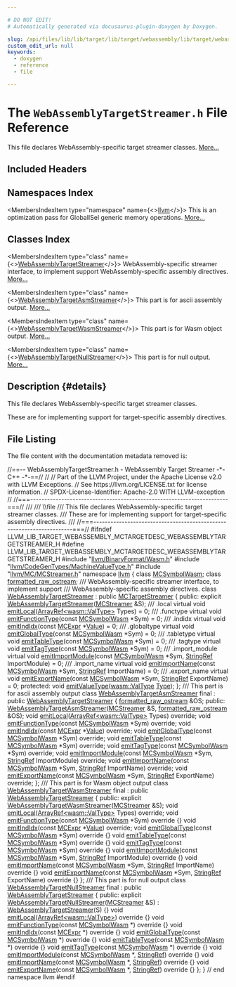 ```yaml
---

# DO NOT EDIT!
# Automatically generated via docusaurus-plugin-doxygen by Doxygen.

slug: /api/files/lib/lib/target/lib/target/webassembly/lib/target/webassembly/mctargetdesc/webassemblytargetstreamer-h
custom_edit_url: null
keywords:
  - doxygen
  - reference
  - file

---
```





# The `WebAssemblyTargetStreamer.h` File Reference

<DoxygenPage pluginConfig={pluginConfig}>

This file declares WebAssembly-specific target streamer classes. <a href="#details">More...</a>

## Included Headers

<IncludesList>
<IncludesListItem
  filePath="llvm/BinaryFormat/Wasm.h"
  permalink="/docs/api/files/include/include/llvm/include/llvm/binaryformat/wasm-h"
  isLocal="true" />
<IncludesListItem
  filePath="llvm/CodeGenTypes/MachineValueType.h"
  permalink="/docs/api/files/include/include/llvm/include/llvm/codegentypes/machinevaluetype-h"
  isLocal="true" />
<IncludesListItem
  filePath="llvm/MC/MCStreamer.h"
  permalink="/docs/api/files/include/include/llvm/include/llvm/mc/mcstreamer-h"
  isLocal="true" />
</IncludesList>

## Namespaces Index

<MembersIndex>

<MembersIndexItem
  type="namespace"
  name={<><a href="/docs/api/namespaces/llvm">llvm</a></>}>
This is an optimization pass for GlobalISel generic memory operations. <a href="/docs/api/namespaces/llvm/#details">More...</a>
</MembersIndexItem>

</MembersIndex>

## Classes Index

<MembersIndex>

<MembersIndexItem
  type="class"
  name={<><a href="/docs/api/classes/llvm/webassemblytargetstreamer">WebAssemblyTargetStreamer</a></>}>
WebAssembly-specific streamer interface, to implement support WebAssembly-specific assembly directives. <a href="/docs/api/classes/llvm/webassemblytargetstreamer/#details">More...</a>
</MembersIndexItem>

<MembersIndexItem
  type="class"
  name={<><a href="/docs/api/classes/llvm/webassemblytargetasmstreamer">WebAssemblyTargetAsmStreamer</a></>}>
This part is for ascii assembly output. <a href="/docs/api/classes/llvm/webassemblytargetasmstreamer/#details">More...</a>
</MembersIndexItem>

<MembersIndexItem
  type="class"
  name={<><a href="/docs/api/classes/llvm/webassemblytargetwasmstreamer">WebAssemblyTargetWasmStreamer</a></>}>
This part is for Wasm object output. <a href="/docs/api/classes/llvm/webassemblytargetwasmstreamer/#details">More...</a>
</MembersIndexItem>

<MembersIndexItem
  type="class"
  name={<><a href="/docs/api/classes/llvm/webassemblytargetnullstreamer">WebAssemblyTargetNullStreamer</a></>}>
This part is for null output. <a href="/docs/api/classes/llvm/webassemblytargetnullstreamer/#details">More...</a>
</MembersIndexItem>

</MembersIndex>

## Description {#details}

This file declares WebAssembly-specific target streamer classes.

These are for implementing support for target-specific assembly directives.

## File Listing

The file content with the documentation metadata removed is:

<ProgramListing>

<Link id="l00001" /><CodeLine lineNumber="1"><Highlight kind="comment">//==-- WebAssemblyTargetStreamer.h - WebAssembly Target Streamer -&#42;- C++ -&#42;-==//</Highlight><Highlight kind="normal"></Highlight></CodeLine>
<Link id="l00002" /><CodeLine lineNumber="2"><Highlight kind="normal"></Highlight><Highlight kind="comment">//</Highlight><Highlight kind="normal"></Highlight></CodeLine>
<Link id="l00003" /><CodeLine lineNumber="3"><Highlight kind="normal"></Highlight><Highlight kind="comment">// Part of the LLVM Project, under the Apache License v2.0 with LLVM Exceptions.</Highlight><Highlight kind="normal"></Highlight></CodeLine>
<Link id="l00004" /><CodeLine lineNumber="4"><Highlight kind="normal"></Highlight><Highlight kind="comment">// See https://llvm.org/LICENSE.txt for license information.</Highlight><Highlight kind="normal"></Highlight></CodeLine>
<Link id="l00005" /><CodeLine lineNumber="5"><Highlight kind="normal"></Highlight><Highlight kind="comment">// SPDX-License-Identifier: Apache-2.0 WITH LLVM-exception</Highlight><Highlight kind="normal"></Highlight></CodeLine>
<Link id="l00006" /><CodeLine lineNumber="6"><Highlight kind="normal"></Highlight><Highlight kind="comment">//</Highlight><Highlight kind="normal"></Highlight></CodeLine>
<Link id="l00007" /><CodeLine lineNumber="7"><Highlight kind="normal"></Highlight><Highlight kind="comment">//===----------------------------------------------------------------------===//</Highlight><Highlight kind="comment"></Highlight></CodeLine>
<Link id="l00008" /><CodeLine lineNumber="8"><Highlight kind="comment">///</Highlight></CodeLine>
<Link id="l00009" /><CodeLine lineNumber="9"><Highlight kind="comment">/// \\file</Highlight></CodeLine>
<Link id="l00010" /><CodeLine lineNumber="10"><Highlight kind="comment">/// This file declares WebAssembly-specific target streamer classes.</Highlight></CodeLine>
<Link id="l00011" /><CodeLine lineNumber="11"><Highlight kind="comment">/// These are for implementing support for target-specific assembly directives.</Highlight></CodeLine>
<Link id="l00012" /><CodeLine lineNumber="12"><Highlight kind="comment">///</Highlight><Highlight kind="normal"></Highlight></CodeLine>
<Link id="l00013" /><CodeLine lineNumber="13"><Highlight kind="normal"></Highlight><Highlight kind="comment">//===----------------------------------------------------------------------===//</Highlight><Highlight kind="normal"></Highlight></CodeLine>
<Link id="l00014" /><CodeLine lineNumber="14"><Highlight kind="normal"></Highlight></CodeLine>
<Link id="l00015" /><CodeLine lineNumber="15"><Highlight kind="normal"></Highlight><Highlight kind="preprocessor">#ifndef LLVM&#95;LIB&#95;TARGET&#95;WEBASSEMBLY&#95;MCTARGETDESC&#95;WEBASSEMBLYTARGETSTREAMER&#95;H</Highlight><Highlight kind="normal"></Highlight></CodeLine>
<Link id="l00016" /><CodeLine lineNumber="16"><Highlight kind="normal"></Highlight><Highlight kind="preprocessor">#define LLVM&#95;LIB&#95;TARGET&#95;WEBASSEMBLY&#95;MCTARGETDESC&#95;WEBASSEMBLYTARGETSTREAMER&#95;H</Highlight><Highlight kind="normal"></Highlight></CodeLine>
<Link id="l00017" /><CodeLine lineNumber="17"><Highlight kind="normal"></Highlight></CodeLine>
<Link id="l00018" /><CodeLine lineNumber="18"><Highlight kind="normal"></Highlight><Highlight kind="preprocessor">#include &quot;<a href="/docs/api/files/include/include/llvm/include/llvm/binaryformat/wasm-h">llvm/BinaryFormat/Wasm.h</a>&quot;</Highlight><Highlight kind="normal"></Highlight></CodeLine>
<Link id="l00019" /><CodeLine lineNumber="19"><Highlight kind="normal"></Highlight><Highlight kind="preprocessor">#include &quot;<a href="/docs/api/files/include/include/llvm/include/llvm/codegentypes/machinevaluetype-h">llvm/CodeGenTypes/MachineValueType.h</a>&quot;</Highlight><Highlight kind="normal"></Highlight></CodeLine>
<Link id="l00020" /><CodeLine lineNumber="20"><Highlight kind="normal"></Highlight><Highlight kind="preprocessor">#include &quot;<a href="/docs/api/files/include/include/llvm/include/llvm/mc/mcstreamer-h">llvm/MC/MCStreamer.h</a>&quot;</Highlight><Highlight kind="normal"></Highlight></CodeLine>
<Link id="l00021" /><CodeLine lineNumber="21"><Highlight kind="normal"></Highlight></CodeLine>
<Link id="l00022" /><CodeLine lineNumber="22"><Highlight kind="normal"></Highlight><Highlight kind="keyword">namespace </Highlight><Highlight kind="normal"><a href="/docs/api/namespaces/llvm">llvm</a> &#123;</Highlight></CodeLine>
<Link id="l00023" /><CodeLine lineNumber="23"><Highlight kind="normal"></Highlight></CodeLine>
<Link id="l00024" /><CodeLine lineNumber="24"><Highlight kind="normal"></Highlight><Highlight kind="keyword">class </Highlight><Highlight kind="normal"><a href="/docs/api/classes/llvm/mcsymbolwasm">MCSymbolWasm</a>;</Highlight></CodeLine>
<Link id="l00025" /><CodeLine lineNumber="25"><Highlight kind="normal"></Highlight><Highlight kind="keyword">class </Highlight><Highlight kind="normal"><a href="/docs/api/classes/llvm/formatted-raw-ostream">formatted&#95;raw&#95;ostream</a>;</Highlight></CodeLine>
<Link id="l00026" /><CodeLine lineNumber="26"><Highlight kind="normal"></Highlight><Highlight kind="comment"></Highlight></CodeLine>
<Link id="l00027" /><CodeLine lineNumber="27"><Highlight kind="comment">/// WebAssembly-specific streamer interface, to implement support</Highlight></CodeLine>
<Link id="l00028" /><CodeLine lineNumber="28"><Highlight kind="comment">/// WebAssembly-specific assembly directives.</Highlight><Highlight kind="normal"></Highlight></CodeLine>
<Link id="l00029" /><CodeLine lineNumber="29" lineLink="/docs/api/classes/llvm/webassemblytargetstreamer"><Highlight kind="normal"></Highlight><Highlight kind="keyword">class </Highlight><Highlight kind="normal"><a href="/docs/api/classes/llvm/webassemblytargetstreamer/#a8dd50daba7086d40f7b98d3b6c1bf0e4">WebAssemblyTargetStreamer</a> : </Highlight><Highlight kind="keyword">public</Highlight><Highlight kind="normal"> <a href="/docs/api/classes/llvm/mctargetstreamer/#acfff4f9a518231ee043200a694fcbafa">MCTargetStreamer</a> &#123;</Highlight></CodeLine>
<Link id="l00030" /><CodeLine lineNumber="30"><Highlight kind="normal"></Highlight><Highlight kind="keyword">public</Highlight><Highlight kind="normal">:</Highlight></CodeLine>
<Link id="l00031" /><CodeLine lineNumber="31"><Highlight kind="normal">  </Highlight><Highlight kind="keyword">explicit</Highlight><Highlight kind="normal"> <a href="/docs/api/classes/llvm/webassemblytargetstreamer/#a8dd50daba7086d40f7b98d3b6c1bf0e4">WebAssemblyTargetStreamer</a>(<a href="/docs/api/classes/llvm/mcstreamer">MCStreamer</a> &amp;S);</Highlight></CodeLine>
<Link id="l00032" /><CodeLine lineNumber="32"><Highlight kind="normal"></Highlight><Highlight kind="comment"></Highlight></CodeLine>
<Link id="l00033" /><CodeLine lineNumber="33"><Highlight kind="comment">  /// .local</Highlight><Highlight kind="normal"></Highlight></CodeLine>
<Link id="l00034" /><CodeLine lineNumber="34" lineLink="/docs/api/classes/llvm/webassemblytargetstreamer/#a3c8ad738608a5bbb704322730ad6b678"><Highlight kind="normal">  </Highlight><Highlight kind="keyword">virtual</Highlight><Highlight kind="normal"> </Highlight><Highlight kind="keywordtype">void</Highlight><Highlight kind="normal"> <a href="/docs/api/classes/llvm/webassemblytargetstreamer/#a3c8ad738608a5bbb704322730ad6b678">emitLocal</a>(<a href="/docs/api/classes/llvm/arrayref">ArrayRef&lt;wasm::ValType&gt;</a> Types) = 0;</Highlight><Highlight kind="comment"></Highlight></CodeLine>
<Link id="l00035" /><CodeLine lineNumber="35"><Highlight kind="comment">  /// .functype</Highlight><Highlight kind="normal"></Highlight></CodeLine>
<Link id="l00036" /><CodeLine lineNumber="36" lineLink="/docs/api/classes/llvm/webassemblytargetstreamer/#a014bfcdfadf6202d9bc16fae201ddfe3"><Highlight kind="normal">  </Highlight><Highlight kind="keyword">virtual</Highlight><Highlight kind="normal"> </Highlight><Highlight kind="keywordtype">void</Highlight><Highlight kind="normal"> <a href="/docs/api/classes/llvm/webassemblytargetstreamer/#a014bfcdfadf6202d9bc16fae201ddfe3">emitFunctionType</a>(</Highlight><Highlight kind="keyword">const</Highlight><Highlight kind="normal"> <a href="/docs/api/classes/llvm/mcsymbolwasm">MCSymbolWasm</a> &#42;Sym) = 0;</Highlight><Highlight kind="comment"></Highlight></CodeLine>
<Link id="l00037" /><CodeLine lineNumber="37"><Highlight kind="comment">  /// .indidx</Highlight><Highlight kind="normal"></Highlight></CodeLine>
<Link id="l00038" /><CodeLine lineNumber="38" lineLink="/docs/api/classes/llvm/webassemblytargetstreamer/#adcba3ab060f2f002eb00092b3dd14ee3"><Highlight kind="normal">  </Highlight><Highlight kind="keyword">virtual</Highlight><Highlight kind="normal"> </Highlight><Highlight kind="keywordtype">void</Highlight><Highlight kind="normal"> <a href="/docs/api/classes/llvm/webassemblytargetstreamer/#adcba3ab060f2f002eb00092b3dd14ee3">emitIndIdx</a>(</Highlight><Highlight kind="keyword">const</Highlight><Highlight kind="normal"> <a href="/docs/api/classes/llvm/mcexpr">MCExpr</a> &#42;<a href="/docs/api/classes/llvm/value">Value</a>) = 0;</Highlight><Highlight kind="comment"></Highlight></CodeLine>
<Link id="l00039" /><CodeLine lineNumber="39"><Highlight kind="comment">  /// .globaltype</Highlight><Highlight kind="normal"></Highlight></CodeLine>
<Link id="l00040" /><CodeLine lineNumber="40" lineLink="/docs/api/classes/llvm/webassemblytargetstreamer/#a72e444cf89b61ea6d36b20c6163ce69b"><Highlight kind="normal">  </Highlight><Highlight kind="keyword">virtual</Highlight><Highlight kind="normal"> </Highlight><Highlight kind="keywordtype">void</Highlight><Highlight kind="normal"> <a href="/docs/api/classes/llvm/webassemblytargetstreamer/#a72e444cf89b61ea6d36b20c6163ce69b">emitGlobalType</a>(</Highlight><Highlight kind="keyword">const</Highlight><Highlight kind="normal"> <a href="/docs/api/classes/llvm/mcsymbolwasm">MCSymbolWasm</a> &#42;Sym) = 0;</Highlight><Highlight kind="comment"></Highlight></CodeLine>
<Link id="l00041" /><CodeLine lineNumber="41"><Highlight kind="comment">  /// .tabletype</Highlight><Highlight kind="normal"></Highlight></CodeLine>
<Link id="l00042" /><CodeLine lineNumber="42" lineLink="/docs/api/classes/llvm/webassemblytargetstreamer/#a9d5cf9e506b47d1b988ea8acf3ac41db"><Highlight kind="normal">  </Highlight><Highlight kind="keyword">virtual</Highlight><Highlight kind="normal"> </Highlight><Highlight kind="keywordtype">void</Highlight><Highlight kind="normal"> <a href="/docs/api/classes/llvm/webassemblytargetstreamer/#a9d5cf9e506b47d1b988ea8acf3ac41db">emitTableType</a>(</Highlight><Highlight kind="keyword">const</Highlight><Highlight kind="normal"> <a href="/docs/api/classes/llvm/mcsymbolwasm">MCSymbolWasm</a> &#42;Sym) = 0;</Highlight><Highlight kind="comment"></Highlight></CodeLine>
<Link id="l00043" /><CodeLine lineNumber="43"><Highlight kind="comment">  /// .tagtype</Highlight><Highlight kind="normal"></Highlight></CodeLine>
<Link id="l00044" /><CodeLine lineNumber="44" lineLink="/docs/api/classes/llvm/webassemblytargetstreamer/#a42a11579f7f2ae9543856a25cac48a44"><Highlight kind="normal">  </Highlight><Highlight kind="keyword">virtual</Highlight><Highlight kind="normal"> </Highlight><Highlight kind="keywordtype">void</Highlight><Highlight kind="normal"> <a href="/docs/api/classes/llvm/webassemblytargetstreamer/#a42a11579f7f2ae9543856a25cac48a44">emitTagType</a>(</Highlight><Highlight kind="keyword">const</Highlight><Highlight kind="normal"> <a href="/docs/api/classes/llvm/mcsymbolwasm">MCSymbolWasm</a> &#42;Sym) = 0;</Highlight><Highlight kind="comment"></Highlight></CodeLine>
<Link id="l00045" /><CodeLine lineNumber="45"><Highlight kind="comment">  /// .import&#95;module</Highlight><Highlight kind="normal"></Highlight></CodeLine>
<Link id="l00046" /><CodeLine lineNumber="46" lineLink="/docs/api/classes/llvm/webassemblytargetstreamer/#a99f9c999cb4aef66ed2984c4c133ba2e"><Highlight kind="normal">  </Highlight><Highlight kind="keyword">virtual</Highlight><Highlight kind="normal"> </Highlight><Highlight kind="keywordtype">void</Highlight><Highlight kind="normal"> <a href="/docs/api/classes/llvm/webassemblytargetstreamer/#a99f9c999cb4aef66ed2984c4c133ba2e">emitImportModule</a>(</Highlight><Highlight kind="keyword">const</Highlight><Highlight kind="normal"> <a href="/docs/api/classes/llvm/mcsymbolwasm">MCSymbolWasm</a> &#42;Sym,</Highlight></CodeLine>
<Link id="l00047" /><CodeLine lineNumber="47"><Highlight kind="normal">                                <a href="/docs/api/classes/llvm/stringref">StringRef</a> ImportModule) = 0;</Highlight><Highlight kind="comment"></Highlight></CodeLine>
<Link id="l00048" /><CodeLine lineNumber="48"><Highlight kind="comment">  /// .import&#95;name</Highlight><Highlight kind="normal"></Highlight></CodeLine>
<Link id="l00049" /><CodeLine lineNumber="49" lineLink="/docs/api/classes/llvm/webassemblytargetstreamer/#ab48941bfdd610d540b536cae837cc142"><Highlight kind="normal">  </Highlight><Highlight kind="keyword">virtual</Highlight><Highlight kind="normal"> </Highlight><Highlight kind="keywordtype">void</Highlight><Highlight kind="normal"> <a href="/docs/api/classes/llvm/webassemblytargetstreamer/#ab48941bfdd610d540b536cae837cc142">emitImportName</a>(</Highlight><Highlight kind="keyword">const</Highlight><Highlight kind="normal"> <a href="/docs/api/classes/llvm/mcsymbolwasm">MCSymbolWasm</a> &#42;Sym,</Highlight></CodeLine>
<Link id="l00050" /><CodeLine lineNumber="50"><Highlight kind="normal">                              <a href="/docs/api/classes/llvm/stringref">StringRef</a> ImportName) = 0;</Highlight><Highlight kind="comment"></Highlight></CodeLine>
<Link id="l00051" /><CodeLine lineNumber="51"><Highlight kind="comment">  /// .export&#95;name</Highlight><Highlight kind="normal"></Highlight></CodeLine>
<Link id="l00052" /><CodeLine lineNumber="52" lineLink="/docs/api/classes/llvm/webassemblytargetstreamer/#a570c02e3766c7ab80637f2afe5e2b2c1"><Highlight kind="normal">  </Highlight><Highlight kind="keyword">virtual</Highlight><Highlight kind="normal"> </Highlight><Highlight kind="keywordtype">void</Highlight><Highlight kind="normal"> <a href="/docs/api/classes/llvm/webassemblytargetstreamer/#a570c02e3766c7ab80637f2afe5e2b2c1">emitExportName</a>(</Highlight><Highlight kind="keyword">const</Highlight><Highlight kind="normal"> <a href="/docs/api/classes/llvm/mcsymbolwasm">MCSymbolWasm</a> &#42;Sym,</Highlight></CodeLine>
<Link id="l00053" /><CodeLine lineNumber="53"><Highlight kind="normal">                              <a href="/docs/api/classes/llvm/stringref">StringRef</a> ExportName) = 0;</Highlight></CodeLine>
<Link id="l00054" /><CodeLine lineNumber="54"><Highlight kind="normal"></Highlight></CodeLine>
<Link id="l00055" /><CodeLine lineNumber="55"><Highlight kind="normal"></Highlight><Highlight kind="keyword">protected</Highlight><Highlight kind="normal">:</Highlight></CodeLine>
<Link id="l00056" /><CodeLine lineNumber="56"><Highlight kind="normal">  </Highlight><Highlight kind="keywordtype">void</Highlight><Highlight kind="normal"> <a href="/docs/api/classes/llvm/webassemblytargetstreamer/#af3f9b4bcad37c296b86425b9c8ef4cdc">emitValueType</a>(<a href="/docs/api/namespaces/llvm/wasm/#a0ef8084534e2fa2859faac16914a7ff8">wasm::ValType</a> <a href="/docs/api/classes/llvm/type">Type</a>);</Highlight></CodeLine>
<Link id="l00057" /><CodeLine lineNumber="57"><Highlight kind="normal">&#125;;</Highlight></CodeLine>
<Link id="l00058" /><CodeLine lineNumber="58"><Highlight kind="normal"></Highlight><Highlight kind="comment"></Highlight></CodeLine>
<Link id="l00059" /><CodeLine lineNumber="59"><Highlight kind="comment">/// This part is for ascii assembly output</Highlight><Highlight kind="normal"></Highlight></CodeLine>
<Link id="l00060" /><CodeLine lineNumber="60" lineLink="/docs/api/classes/llvm/webassemblytargetasmstreamer"><Highlight kind="normal"></Highlight><Highlight kind="keyword">class </Highlight><Highlight kind="normal"><a href="/docs/api/classes/llvm/webassemblytargetasmstreamer/#a3a621a359e6f83ccde27cd86ebe4c5a7">WebAssemblyTargetAsmStreamer</a> final : </Highlight><Highlight kind="keyword">public</Highlight><Highlight kind="normal"> <a href="/docs/api/classes/llvm/webassemblytargetstreamer/#a8dd50daba7086d40f7b98d3b6c1bf0e4">WebAssemblyTargetStreamer</a> &#123;</Highlight></CodeLine>
<Link id="l00061" /><CodeLine lineNumber="61"><Highlight kind="normal">  <a href="/docs/api/classes/llvm/formatted-raw-ostream">formatted&#95;raw&#95;ostream</a> &amp;OS;</Highlight></CodeLine>
<Link id="l00062" /><CodeLine lineNumber="62"><Highlight kind="normal"></Highlight></CodeLine>
<Link id="l00063" /><CodeLine lineNumber="63"><Highlight kind="normal"></Highlight><Highlight kind="keyword">public</Highlight><Highlight kind="normal">:</Highlight></CodeLine>
<Link id="l00064" /><CodeLine lineNumber="64"><Highlight kind="normal">  <a href="/docs/api/classes/llvm/webassemblytargetasmstreamer/#a3a621a359e6f83ccde27cd86ebe4c5a7">WebAssemblyTargetAsmStreamer</a>(<a href="/docs/api/classes/llvm/mcstreamer">MCStreamer</a> &amp;S, <a href="/docs/api/classes/llvm/formatted-raw-ostream">formatted&#95;raw&#95;ostream</a> &amp;OS);</Highlight></CodeLine>
<Link id="l00065" /><CodeLine lineNumber="65"><Highlight kind="normal"></Highlight></CodeLine>
<Link id="l00066" /><CodeLine lineNumber="66"><Highlight kind="normal">  </Highlight><Highlight kind="keywordtype">void</Highlight><Highlight kind="normal"> <a href="/docs/api/classes/llvm/webassemblytargetasmstreamer/#ad22025bdcc5be3148c1e3a5ad9931cc7">emitLocal</a>(<a href="/docs/api/classes/llvm/arrayref">ArrayRef&lt;wasm::ValType&gt;</a> Types) </Highlight><Highlight kind="keyword">override</Highlight><Highlight kind="normal">;</Highlight></CodeLine>
<Link id="l00067" /><CodeLine lineNumber="67"><Highlight kind="normal">  </Highlight><Highlight kind="keywordtype">void</Highlight><Highlight kind="normal"> <a href="/docs/api/classes/llvm/webassemblytargetasmstreamer/#a3d00e1ac3848f4af6f98182dca6f5045">emitFunctionType</a>(</Highlight><Highlight kind="keyword">const</Highlight><Highlight kind="normal"> <a href="/docs/api/classes/llvm/mcsymbolwasm">MCSymbolWasm</a> &#42;Sym) </Highlight><Highlight kind="keyword">override</Highlight><Highlight kind="normal">;</Highlight></CodeLine>
<Link id="l00068" /><CodeLine lineNumber="68"><Highlight kind="normal">  </Highlight><Highlight kind="keywordtype">void</Highlight><Highlight kind="normal"> <a href="/docs/api/classes/llvm/webassemblytargetasmstreamer/#a0d09a2cfb08fefb8257b31c8fd09a6c7">emitIndIdx</a>(</Highlight><Highlight kind="keyword">const</Highlight><Highlight kind="normal"> <a href="/docs/api/classes/llvm/mcexpr">MCExpr</a> &#42;<a href="/docs/api/classes/llvm/value">Value</a>) </Highlight><Highlight kind="keyword">override</Highlight><Highlight kind="normal">;</Highlight></CodeLine>
<Link id="l00069" /><CodeLine lineNumber="69"><Highlight kind="normal">  </Highlight><Highlight kind="keywordtype">void</Highlight><Highlight kind="normal"> <a href="/docs/api/classes/llvm/webassemblytargetasmstreamer/#aa2841293de9505ceb9ef958d38fa1526">emitGlobalType</a>(</Highlight><Highlight kind="keyword">const</Highlight><Highlight kind="normal"> <a href="/docs/api/classes/llvm/mcsymbolwasm">MCSymbolWasm</a> &#42;Sym) </Highlight><Highlight kind="keyword">override</Highlight><Highlight kind="normal">;</Highlight></CodeLine>
<Link id="l00070" /><CodeLine lineNumber="70"><Highlight kind="normal">  </Highlight><Highlight kind="keywordtype">void</Highlight><Highlight kind="normal"> <a href="/docs/api/classes/llvm/webassemblytargetasmstreamer/#ab1be13e43fafccdcb3c7fb6ff5b316e5">emitTableType</a>(</Highlight><Highlight kind="keyword">const</Highlight><Highlight kind="normal"> <a href="/docs/api/classes/llvm/mcsymbolwasm">MCSymbolWasm</a> &#42;Sym) </Highlight><Highlight kind="keyword">override</Highlight><Highlight kind="normal">;</Highlight></CodeLine>
<Link id="l00071" /><CodeLine lineNumber="71"><Highlight kind="normal">  </Highlight><Highlight kind="keywordtype">void</Highlight><Highlight kind="normal"> <a href="/docs/api/classes/llvm/webassemblytargetasmstreamer/#ad431095019a0f5c940ea308e3bcfadbf">emitTagType</a>(</Highlight><Highlight kind="keyword">const</Highlight><Highlight kind="normal"> <a href="/docs/api/classes/llvm/mcsymbolwasm">MCSymbolWasm</a> &#42;Sym) </Highlight><Highlight kind="keyword">override</Highlight><Highlight kind="normal">;</Highlight></CodeLine>
<Link id="l00072" /><CodeLine lineNumber="72"><Highlight kind="normal">  </Highlight><Highlight kind="keywordtype">void</Highlight><Highlight kind="normal"> <a href="/docs/api/classes/llvm/webassemblytargetasmstreamer/#ac0b0be8a73319c121d8c53e4219eff24">emitImportModule</a>(</Highlight><Highlight kind="keyword">const</Highlight><Highlight kind="normal"> <a href="/docs/api/classes/llvm/mcsymbolwasm">MCSymbolWasm</a> &#42;Sym, <a href="/docs/api/classes/llvm/stringref">StringRef</a> ImportModule) </Highlight><Highlight kind="keyword">override</Highlight><Highlight kind="normal">;</Highlight></CodeLine>
<Link id="l00073" /><CodeLine lineNumber="73"><Highlight kind="normal">  </Highlight><Highlight kind="keywordtype">void</Highlight><Highlight kind="normal"> <a href="/docs/api/classes/llvm/webassemblytargetasmstreamer/#a553f2aafa48b30ff11741b23bcffe6ad">emitImportName</a>(</Highlight><Highlight kind="keyword">const</Highlight><Highlight kind="normal"> <a href="/docs/api/classes/llvm/mcsymbolwasm">MCSymbolWasm</a> &#42;Sym, <a href="/docs/api/classes/llvm/stringref">StringRef</a> ImportName) </Highlight><Highlight kind="keyword">override</Highlight><Highlight kind="normal">;</Highlight></CodeLine>
<Link id="l00074" /><CodeLine lineNumber="74"><Highlight kind="normal">  </Highlight><Highlight kind="keywordtype">void</Highlight><Highlight kind="normal"> <a href="/docs/api/classes/llvm/webassemblytargetasmstreamer/#aa0ada33537d92cbc3a1eb8815c70a28c">emitExportName</a>(</Highlight><Highlight kind="keyword">const</Highlight><Highlight kind="normal"> <a href="/docs/api/classes/llvm/mcsymbolwasm">MCSymbolWasm</a> &#42;Sym, <a href="/docs/api/classes/llvm/stringref">StringRef</a> ExportName) </Highlight><Highlight kind="keyword">override</Highlight><Highlight kind="normal">;</Highlight></CodeLine>
<Link id="l00075" /><CodeLine lineNumber="75"><Highlight kind="normal">&#125;;</Highlight></CodeLine>
<Link id="l00076" /><CodeLine lineNumber="76"><Highlight kind="normal"></Highlight><Highlight kind="comment"></Highlight></CodeLine>
<Link id="l00077" /><CodeLine lineNumber="77"><Highlight kind="comment">/// This part is for Wasm object output</Highlight><Highlight kind="normal"></Highlight></CodeLine>
<Link id="l00078" /><CodeLine lineNumber="78" lineLink="/docs/api/classes/llvm/webassemblytargetwasmstreamer"><Highlight kind="normal"></Highlight><Highlight kind="keyword">class </Highlight><Highlight kind="normal"><a href="/docs/api/classes/llvm/webassemblytargetwasmstreamer/#af5afe62fa769881f6beeb9ec9d68a46c">WebAssemblyTargetWasmStreamer</a> final : </Highlight><Highlight kind="keyword">public</Highlight><Highlight kind="normal"> <a href="/docs/api/classes/llvm/webassemblytargetstreamer/#a8dd50daba7086d40f7b98d3b6c1bf0e4">WebAssemblyTargetStreamer</a> &#123;</Highlight></CodeLine>
<Link id="l00079" /><CodeLine lineNumber="79"><Highlight kind="normal"></Highlight><Highlight kind="keyword">public</Highlight><Highlight kind="normal">:</Highlight></CodeLine>
<Link id="l00080" /><CodeLine lineNumber="80"><Highlight kind="normal">  </Highlight><Highlight kind="keyword">explicit</Highlight><Highlight kind="normal"> <a href="/docs/api/classes/llvm/webassemblytargetwasmstreamer/#af5afe62fa769881f6beeb9ec9d68a46c">WebAssemblyTargetWasmStreamer</a>(<a href="/docs/api/classes/llvm/mcstreamer">MCStreamer</a> &amp;S);</Highlight></CodeLine>
<Link id="l00081" /><CodeLine lineNumber="81"><Highlight kind="normal"></Highlight></CodeLine>
<Link id="l00082" /><CodeLine lineNumber="82"><Highlight kind="normal">  </Highlight><Highlight kind="keywordtype">void</Highlight><Highlight kind="normal"> <a href="/docs/api/classes/llvm/webassemblytargetwasmstreamer/#acd61544675a1873eab270dd83138d509">emitLocal</a>(<a href="/docs/api/classes/llvm/arrayref">ArrayRef&lt;wasm::ValType&gt;</a> Types) </Highlight><Highlight kind="keyword">override</Highlight><Highlight kind="normal">;</Highlight></CodeLine>
<Link id="l00083" /><CodeLine lineNumber="83" lineLink="/docs/api/classes/llvm/webassemblytargetwasmstreamer/#a952483d0eb16203292976a98356d2431"><Highlight kind="normal">  </Highlight><Highlight kind="keywordtype">void</Highlight><Highlight kind="normal"> <a href="/docs/api/classes/llvm/webassemblytargetwasmstreamer/#a952483d0eb16203292976a98356d2431">emitFunctionType</a>(</Highlight><Highlight kind="keyword">const</Highlight><Highlight kind="normal"> <a href="/docs/api/classes/llvm/mcsymbolwasm">MCSymbolWasm</a> &#42;Sym)</Highlight><Highlight kind="keyword"> override </Highlight><Highlight kind="normal">&#123;&#125;</Highlight></CodeLine>
<Link id="l00084" /><CodeLine lineNumber="84"><Highlight kind="normal">  </Highlight><Highlight kind="keywordtype">void</Highlight><Highlight kind="normal"> <a href="/docs/api/classes/llvm/webassemblytargetwasmstreamer/#a597f26517bd3cf48da503d917ba04253">emitIndIdx</a>(</Highlight><Highlight kind="keyword">const</Highlight><Highlight kind="normal"> <a href="/docs/api/classes/llvm/mcexpr">MCExpr</a> &#42;<a href="/docs/api/classes/llvm/value">Value</a>) </Highlight><Highlight kind="keyword">override</Highlight><Highlight kind="normal">;</Highlight></CodeLine>
<Link id="l00085" /><CodeLine lineNumber="85" lineLink="/docs/api/classes/llvm/webassemblytargetwasmstreamer/#ab4b953deb5ae2e02c3cf6420d5defa9c"><Highlight kind="normal">  </Highlight><Highlight kind="keywordtype">void</Highlight><Highlight kind="normal"> <a href="/docs/api/classes/llvm/webassemblytargetwasmstreamer/#ab4b953deb5ae2e02c3cf6420d5defa9c">emitGlobalType</a>(</Highlight><Highlight kind="keyword">const</Highlight><Highlight kind="normal"> <a href="/docs/api/classes/llvm/mcsymbolwasm">MCSymbolWasm</a> &#42;Sym)</Highlight><Highlight kind="keyword"> override </Highlight><Highlight kind="normal">&#123;&#125;</Highlight></CodeLine>
<Link id="l00086" /><CodeLine lineNumber="86" lineLink="/docs/api/classes/llvm/webassemblytargetwasmstreamer/#ac49a35ca7ec26a28dbfa3ed378ba9651"><Highlight kind="normal">  </Highlight><Highlight kind="keywordtype">void</Highlight><Highlight kind="normal"> <a href="/docs/api/classes/llvm/webassemblytargetwasmstreamer/#ac49a35ca7ec26a28dbfa3ed378ba9651">emitTableType</a>(</Highlight><Highlight kind="keyword">const</Highlight><Highlight kind="normal"> <a href="/docs/api/classes/llvm/mcsymbolwasm">MCSymbolWasm</a> &#42;Sym)</Highlight><Highlight kind="keyword"> override </Highlight><Highlight kind="normal">&#123;&#125;</Highlight></CodeLine>
<Link id="l00087" /><CodeLine lineNumber="87" lineLink="/docs/api/classes/llvm/webassemblytargetwasmstreamer/#a1f2f3391d33e919d8f28bb2668aa3f33"><Highlight kind="normal">  </Highlight><Highlight kind="keywordtype">void</Highlight><Highlight kind="normal"> <a href="/docs/api/classes/llvm/webassemblytargetwasmstreamer/#a1f2f3391d33e919d8f28bb2668aa3f33">emitTagType</a>(</Highlight><Highlight kind="keyword">const</Highlight><Highlight kind="normal"> <a href="/docs/api/classes/llvm/mcsymbolwasm">MCSymbolWasm</a> &#42;Sym)</Highlight><Highlight kind="keyword"> override </Highlight><Highlight kind="normal">&#123;&#125;</Highlight></CodeLine>
<Link id="l00088" /><CodeLine lineNumber="88" lineLink="/docs/api/classes/llvm/webassemblytargetwasmstreamer/#af6cddb3574b7674e1829d174c2cd857f"><Highlight kind="normal">  </Highlight><Highlight kind="keywordtype">void</Highlight><Highlight kind="normal"> <a href="/docs/api/classes/llvm/webassemblytargetwasmstreamer/#af6cddb3574b7674e1829d174c2cd857f">emitImportModule</a>(</Highlight><Highlight kind="keyword">const</Highlight><Highlight kind="normal"> <a href="/docs/api/classes/llvm/mcsymbolwasm">MCSymbolWasm</a> &#42;Sym,</Highlight></CodeLine>
<Link id="l00089" /><CodeLine lineNumber="89"><Highlight kind="normal">                        <a href="/docs/api/classes/llvm/stringref">StringRef</a> ImportModule)</Highlight><Highlight kind="keyword"> override </Highlight><Highlight kind="normal">&#123;&#125;</Highlight></CodeLine>
<Link id="l00090" /><CodeLine lineNumber="90" lineLink="/docs/api/classes/llvm/webassemblytargetwasmstreamer/#a480901b39197764383b0f834ea40d0a2"><Highlight kind="normal">  </Highlight><Highlight kind="keywordtype">void</Highlight><Highlight kind="normal"> <a href="/docs/api/classes/llvm/webassemblytargetwasmstreamer/#a480901b39197764383b0f834ea40d0a2">emitImportName</a>(</Highlight><Highlight kind="keyword">const</Highlight><Highlight kind="normal"> <a href="/docs/api/classes/llvm/mcsymbolwasm">MCSymbolWasm</a> &#42;Sym,</Highlight></CodeLine>
<Link id="l00091" /><CodeLine lineNumber="91"><Highlight kind="normal">                      <a href="/docs/api/classes/llvm/stringref">StringRef</a> ImportName)</Highlight><Highlight kind="keyword"> override </Highlight><Highlight kind="normal">&#123;&#125;</Highlight></CodeLine>
<Link id="l00092" /><CodeLine lineNumber="92" lineLink="/docs/api/classes/llvm/webassemblytargetwasmstreamer/#a17c726bbd53b00819873ad783f1da9dd"><Highlight kind="normal">  </Highlight><Highlight kind="keywordtype">void</Highlight><Highlight kind="normal"> <a href="/docs/api/classes/llvm/webassemblytargetwasmstreamer/#a17c726bbd53b00819873ad783f1da9dd">emitExportName</a>(</Highlight><Highlight kind="keyword">const</Highlight><Highlight kind="normal"> <a href="/docs/api/classes/llvm/mcsymbolwasm">MCSymbolWasm</a> &#42;Sym,</Highlight></CodeLine>
<Link id="l00093" /><CodeLine lineNumber="93"><Highlight kind="normal">                      <a href="/docs/api/classes/llvm/stringref">StringRef</a> ExportName)</Highlight><Highlight kind="keyword"> override </Highlight><Highlight kind="normal">&#123;&#125;</Highlight></CodeLine>
<Link id="l00094" /><CodeLine lineNumber="94"><Highlight kind="normal">&#125;;</Highlight></CodeLine>
<Link id="l00095" /><CodeLine lineNumber="95"><Highlight kind="normal"></Highlight><Highlight kind="comment"></Highlight></CodeLine>
<Link id="l00096" /><CodeLine lineNumber="96"><Highlight kind="comment">/// This part is for null output</Highlight><Highlight kind="normal"></Highlight></CodeLine>
<Link id="l00097" /><CodeLine lineNumber="97" lineLink="/docs/api/classes/llvm/webassemblytargetnullstreamer"><Highlight kind="normal"></Highlight><Highlight kind="keyword">class </Highlight><Highlight kind="normal"><a href="/docs/api/classes/llvm/webassemblytargetnullstreamer/#a8d17f44868b2f154bd74673365fa6530">WebAssemblyTargetNullStreamer</a> final : </Highlight><Highlight kind="keyword">public</Highlight><Highlight kind="normal"> <a href="/docs/api/classes/llvm/webassemblytargetstreamer/#a8dd50daba7086d40f7b98d3b6c1bf0e4">WebAssemblyTargetStreamer</a> &#123;</Highlight></CodeLine>
<Link id="l00098" /><CodeLine lineNumber="98"><Highlight kind="normal"></Highlight><Highlight kind="keyword">public</Highlight><Highlight kind="normal">:</Highlight></CodeLine>
<Link id="l00099" /><CodeLine lineNumber="99" lineLink="/docs/api/classes/llvm/webassemblytargetnullstreamer/#a8d17f44868b2f154bd74673365fa6530"><Highlight kind="normal">  </Highlight><Highlight kind="keyword">explicit</Highlight><Highlight kind="normal"> <a href="/docs/api/classes/llvm/webassemblytargetnullstreamer/#a8d17f44868b2f154bd74673365fa6530">WebAssemblyTargetNullStreamer</a>(<a href="/docs/api/classes/llvm/mcstreamer">MCStreamer</a> &amp;S)</Highlight></CodeLine>
<Link id="l00100" /><CodeLine lineNumber="100"><Highlight kind="normal">      : <a href="/docs/api/classes/llvm/webassemblytargetstreamer/#a8dd50daba7086d40f7b98d3b6c1bf0e4">WebAssemblyTargetStreamer</a>(S) &#123;&#125;</Highlight></CodeLine>
<Link id="l00101" /><CodeLine lineNumber="101"><Highlight kind="normal"></Highlight></CodeLine>
<Link id="l00102" /><CodeLine lineNumber="102" lineLink="/docs/api/classes/llvm/webassemblytargetnullstreamer/#aa9358b9107f9216d150afa63a1190819"><Highlight kind="normal">  </Highlight><Highlight kind="keywordtype">void</Highlight><Highlight kind="normal"> <a href="/docs/api/classes/llvm/webassemblytargetnullstreamer/#aa9358b9107f9216d150afa63a1190819">emitLocal</a>(<a href="/docs/api/classes/llvm/arrayref">ArrayRef&lt;wasm::ValType&gt;</a>)</Highlight><Highlight kind="keyword"> override </Highlight><Highlight kind="normal">&#123;&#125;</Highlight></CodeLine>
<Link id="l00103" /><CodeLine lineNumber="103" lineLink="/docs/api/classes/llvm/webassemblytargetnullstreamer/#a2d248b436953e5f422a5ad79fa8e2086"><Highlight kind="normal">  </Highlight><Highlight kind="keywordtype">void</Highlight><Highlight kind="normal"> <a href="/docs/api/classes/llvm/webassemblytargetnullstreamer/#a2d248b436953e5f422a5ad79fa8e2086">emitFunctionType</a>(</Highlight><Highlight kind="keyword">const</Highlight><Highlight kind="normal"> <a href="/docs/api/classes/llvm/mcsymbolwasm">MCSymbolWasm</a> &#42;)</Highlight><Highlight kind="keyword"> override </Highlight><Highlight kind="normal">&#123;&#125;</Highlight></CodeLine>
<Link id="l00104" /><CodeLine lineNumber="104" lineLink="/docs/api/classes/llvm/webassemblytargetnullstreamer/#a7da2e8badc89843e6c4d8879d02bc729"><Highlight kind="normal">  </Highlight><Highlight kind="keywordtype">void</Highlight><Highlight kind="normal"> <a href="/docs/api/classes/llvm/webassemblytargetnullstreamer/#a7da2e8badc89843e6c4d8879d02bc729">emitIndIdx</a>(</Highlight><Highlight kind="keyword">const</Highlight><Highlight kind="normal"> <a href="/docs/api/classes/llvm/mcexpr">MCExpr</a> &#42;)</Highlight><Highlight kind="keyword"> override </Highlight><Highlight kind="normal">&#123;&#125;</Highlight></CodeLine>
<Link id="l00105" /><CodeLine lineNumber="105" lineLink="/docs/api/classes/llvm/webassemblytargetnullstreamer/#a7eaabbf833d0e587cef439e7b8490dc8"><Highlight kind="normal">  </Highlight><Highlight kind="keywordtype">void</Highlight><Highlight kind="normal"> <a href="/docs/api/classes/llvm/webassemblytargetnullstreamer/#a7eaabbf833d0e587cef439e7b8490dc8">emitGlobalType</a>(</Highlight><Highlight kind="keyword">const</Highlight><Highlight kind="normal"> <a href="/docs/api/classes/llvm/mcsymbolwasm">MCSymbolWasm</a> &#42;)</Highlight><Highlight kind="keyword"> override </Highlight><Highlight kind="normal">&#123;&#125;</Highlight></CodeLine>
<Link id="l00106" /><CodeLine lineNumber="106" lineLink="/docs/api/classes/llvm/webassemblytargetnullstreamer/#afa8c0b0f3e5af634fd8b90c79b520986"><Highlight kind="normal">  </Highlight><Highlight kind="keywordtype">void</Highlight><Highlight kind="normal"> <a href="/docs/api/classes/llvm/webassemblytargetnullstreamer/#afa8c0b0f3e5af634fd8b90c79b520986">emitTableType</a>(</Highlight><Highlight kind="keyword">const</Highlight><Highlight kind="normal"> <a href="/docs/api/classes/llvm/mcsymbolwasm">MCSymbolWasm</a> &#42;)</Highlight><Highlight kind="keyword"> override </Highlight><Highlight kind="normal">&#123;&#125;</Highlight></CodeLine>
<Link id="l00107" /><CodeLine lineNumber="107" lineLink="/docs/api/classes/llvm/webassemblytargetnullstreamer/#a323ac2a6594a1a2919e4c049550e1c12"><Highlight kind="normal">  </Highlight><Highlight kind="keywordtype">void</Highlight><Highlight kind="normal"> <a href="/docs/api/classes/llvm/webassemblytargetnullstreamer/#a323ac2a6594a1a2919e4c049550e1c12">emitTagType</a>(</Highlight><Highlight kind="keyword">const</Highlight><Highlight kind="normal"> <a href="/docs/api/classes/llvm/mcsymbolwasm">MCSymbolWasm</a> &#42;)</Highlight><Highlight kind="keyword"> override </Highlight><Highlight kind="normal">&#123;&#125;</Highlight></CodeLine>
<Link id="l00108" /><CodeLine lineNumber="108" lineLink="/docs/api/classes/llvm/webassemblytargetnullstreamer/#a7eb08f1322239b5f6042c1c8a347998e"><Highlight kind="normal">  </Highlight><Highlight kind="keywordtype">void</Highlight><Highlight kind="normal"> <a href="/docs/api/classes/llvm/webassemblytargetnullstreamer/#a7eb08f1322239b5f6042c1c8a347998e">emitImportModule</a>(</Highlight><Highlight kind="keyword">const</Highlight><Highlight kind="normal"> <a href="/docs/api/classes/llvm/mcsymbolwasm">MCSymbolWasm</a> &#42;, <a href="/docs/api/classes/llvm/stringref">StringRef</a>)</Highlight><Highlight kind="keyword"> override </Highlight><Highlight kind="normal">&#123;&#125;</Highlight></CodeLine>
<Link id="l00109" /><CodeLine lineNumber="109" lineLink="/docs/api/classes/llvm/webassemblytargetnullstreamer/#ac5a55a64e500c495659d6fcdd140c984"><Highlight kind="normal">  </Highlight><Highlight kind="keywordtype">void</Highlight><Highlight kind="normal"> <a href="/docs/api/classes/llvm/webassemblytargetnullstreamer/#ac5a55a64e500c495659d6fcdd140c984">emitImportName</a>(</Highlight><Highlight kind="keyword">const</Highlight><Highlight kind="normal"> <a href="/docs/api/classes/llvm/mcsymbolwasm">MCSymbolWasm</a> &#42;, <a href="/docs/api/classes/llvm/stringref">StringRef</a>)</Highlight><Highlight kind="keyword"> override </Highlight><Highlight kind="normal">&#123;&#125;</Highlight></CodeLine>
<Link id="l00110" /><CodeLine lineNumber="110" lineLink="/docs/api/classes/llvm/webassemblytargetnullstreamer/#a5d4c937938654ca9504b89809bd41741"><Highlight kind="normal">  </Highlight><Highlight kind="keywordtype">void</Highlight><Highlight kind="normal"> <a href="/docs/api/classes/llvm/webassemblytargetnullstreamer/#a5d4c937938654ca9504b89809bd41741">emitExportName</a>(</Highlight><Highlight kind="keyword">const</Highlight><Highlight kind="normal"> <a href="/docs/api/classes/llvm/mcsymbolwasm">MCSymbolWasm</a> &#42;, <a href="/docs/api/classes/llvm/stringref">StringRef</a>)</Highlight><Highlight kind="keyword"> override </Highlight><Highlight kind="normal">&#123;&#125;</Highlight></CodeLine>
<Link id="l00111" /><CodeLine lineNumber="111"><Highlight kind="normal">&#125;;</Highlight></CodeLine>
<Link id="l00112" /><CodeLine lineNumber="112"><Highlight kind="normal"></Highlight></CodeLine>
<Link id="l00113" /><CodeLine lineNumber="113"><Highlight kind="normal">&#125; </Highlight><Highlight kind="comment">// end namespace llvm</Highlight><Highlight kind="normal"></Highlight></CodeLine>
<Link id="l00114" /><CodeLine lineNumber="114"><Highlight kind="normal"></Highlight></CodeLine>
<Link id="l00115" /><CodeLine lineNumber="115"><Highlight kind="normal"></Highlight><Highlight kind="preprocessor">#endif</Highlight></CodeLine>

</ProgramListing>


</DoxygenPage>
